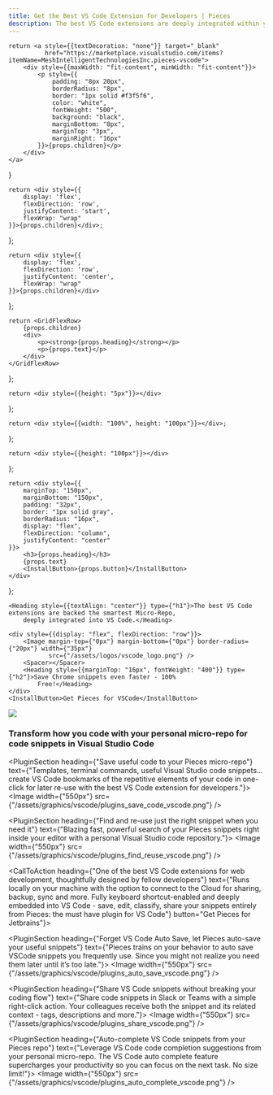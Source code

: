 ```yaml
---
title: Get the Best VS Code Extension for Developers | Pieces
description: The best VS Code extensions are deeply integrated within your IDE. Install Pieces - the fastest, smartest AI assistant for code snippets and screenshots.
---
```


<link rel="canonical" href="https://code.pieces.app/plugins/vscode"/>

    return <a style={{textDecoration: "none"}} target="_blank"
              href="https://marketplace.visualstudio.com/items?itemName=MeshIntelligentTechnologiesInc.pieces-vscode">
        <div style={{maxWidth: "fit-content", minWidth: "fit-content"}}>
            <p style={{
                padding: "8px 20px",
                borderRadius: "8px",
                border: "1px solid #f3f5f6",
                color: "white",
                fontWeight: "500",
                background: "black",
                marginBottom: "8px",
                marginTop: "3px",
                marginRight: "16px"
            }}>{props.children}</p>
        </div>
    </a>
}

    return <div style={{
        display: 'flex',
        flexDirection: 'row',
        justifyContent: 'start',
        flexWrap: "wrap"
    }}>{props.children}</div>;
};

    return <div style={{
        display: 'flex',
        flexDirection: 'row',
        justifyContent: 'center',
        flexWrap: "wrap"
    }}>{props.children}</div>
};

    return <GridFlexRow>
        {props.children}
        <div>
            <p><strong>{props.heading}</strong></p>
            <p>{props.text}</p>
        </div>
    </GridFlexRow>
};

    return <div style={{height: "5px"}}></div>
};

    return <div style={{width: "100%", height: "100px"}}></div>;
};

    return <div style={{height: "100px"}}></div>
};

    return <div style={{
        marginTop: "150px",
        marginBottom: "150px",
        padding: "32px",
        border: "1px solid gray",
        borderRadius: "16px",
        display: "flex",
        flexDirection: "column",
        justifyContent: "center"
    }}>
        <h3>{props.heading}</h3>
        {props.text}
        <InstallButton>{props.button}</InstallButton>
    </div>
};

<HeaderSpacer></HeaderSpacer>

<GridFlexRowCenter>

    <Heading style={{textAlign: "center"}} type={"h1"}>The best VS Code extensions are backed the smartest Micro-Repo,
        deeply integrated into VS Code.</Heading>

    <div style={{display: "flex", flexDirection: "row"}}>
        <Image margin-top={"0px"} margin-bottom={"0px"} border-radius={"20px"} width={"35px"}
               src={"/assets/logos/vscode_logo.png"} />
        <Spacer></Spacer>
        <Heading style={{marginTop: "16px", fontWeight: "400"}} type={"h2"}>Save Chrome snippets even faster - 100%
            Free!</Heading>
    </div>
    <InstallButton>Get Pieces for VSCode</InstallButton>
</GridFlexRowCenter>

![](/assets/headers/light/plugin_header_vscode.png)

<BodySpacer></BodySpacer>

### Transform how you code with your personal micro-repo for code snippets in Visual Studio Code

<PluginSection heading={"Save useful code to your Pieces micro-repo"}
               text={"Templates, terminal commands, useful Visual Studio code snippets… create VS Code bookmarks of the repetitive elements of your code in one-click for later re-use with the best VS Code extension for developers."}>
    <Image width={"550px"} src={"/assets/graphics/vscode/plugins_save_code_vscode.png"} />
</PluginSection>

<BodySpacer></BodySpacer>

<PluginSection heading={"Find and re-use just the right snippet when you need it"}
               text={"Blazing fast, powerful search of your Pieces snippets right inside your editor with a personal Visual Studio code repository."}>
    <Image width={"550px"} src={"/assets/graphics/vscode/plugins_find_reuse_vscode.png"} />
</PluginSection>

<BodySpacer></BodySpacer>

<CallToAction heading={"One of the best VS Code extensions for web development, thoughtfully designed by fellow developers"} text={"Runs locally on your machine with the option to connect to the Cloud for sharing, backup, sync and more. Fully keyboard shortcut-enabled and deeply embedded into VS Code - save, edit, classify, share your snippets entirely from Pieces: the must have plugin for VS Code"} button="Get Pieces for Jetbrains"}></CallToAction>

<BodySpacer></BodySpacer>

<PluginSection heading={"Forget VS Code Auto Save, let Pieces auto-save your useful snippets"}
               text={"Pieces trains on your behavior to auto save VSCode snippets you frequently use. Since you might not realize you need them later until it’s too late."}>
    <Image width={"550px"} src={"/assets/graphics/vscode/plugins_auto_save_vscode.png"} />
</PluginSection>

<BodySpacer></BodySpacer>

<PluginSection heading={"Share VS Code snippets without breaking your coding flow"}
               text={"Share code snippets in Slack or Teams with a simple right-click action. Your colleagues receive both the snippet and its related context - tags, descriptions and more."}>
    <Image width={"550px"} src={"/assets/graphics/vscode/plugins_share_vscode.png"} />
</PluginSection>

<BodySpacer></BodySpacer>

<PluginSection heading={"Auto-complete VS Code snippets from your Pieces repo"}
               text={"Leverage VS Code code completion suggestions from your personal micro-repo. The VS Code auto complete feature supercharges your productivity so you can focus on the next task. No size limit!"}>
    <Image width={"550px"} src={"/assets/graphics/vscode/plugins_auto_complete_vscode.png"} />
</PluginSection>
